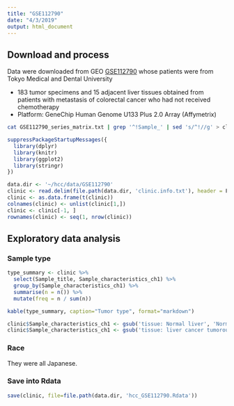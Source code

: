 ```yaml
---
title: "GSE112790"
date: "4/3/2019"
output: html_document
---
```



## Download and process
Data were downloaded from GEO [GSE112790](https://www.ncbi.nlm.nih.gov/geo/query/acc.cgi?acc=GSE112790) whose patients were from Tokyo Medical and Dental University

- 183 tumor specimens and 15 adjacent liver tissues obtained from patients with metastasis of colorectal cancer who had not received chemotherapy
- Platform: GeneChip Human Genome U133 Plus 2.0 Array (Affymetrix)

```bash
cat GSE112790_series_matrix.txt | grep '^!Sample_' | sed 's/^!//g' > clinic.info.txt
```


```R
suppressPackageStartupMessages({
  library(dplyr)
  library(knitr)
  library(ggplot2)
  library(stringr)
})
```

```R
data.dir <- '~/hcc/data/GSE112790'
clinic <- read.delim(file.path(data.dir, 'clinic.info.txt'), header = F)
clinic <- as.data.frame(t(clinic))
colnames(clinic) <- unlist(clinic[1,])
clinic <- clinic[-1, ]
rownames(clinic) <- seq(1, nrow(clinic))
```


## Exploratory data analysis
### Sample type
```R
type_summary <- clinic %>% 
  select(Sample_title, Sample_characteristics_ch1) %>%
  group_by(Sample_characteristics_ch1) %>%
  summarise(n = n()) %>%
  mutate(freq = n / sum(n))

kable(type_summary, caption="Tumor type", format="markdown")

clinic$Sample_characteristics_ch1 <- gsub('tissue: Normal liver', 'Normal', clinic$Sample_characteristics_ch1)
clinic$Sample_characteristics_ch1 <- gsub('tissue: liver cancer tumorous tissue', 'Tumor', clinic$Sample_characteristics_ch1)
```


### Race
They were all Japanese.

### Save into Rdata
```R
save(clinic, file=file.path(data.dir, 'hcc_GSE112790.Rdata'))
```
